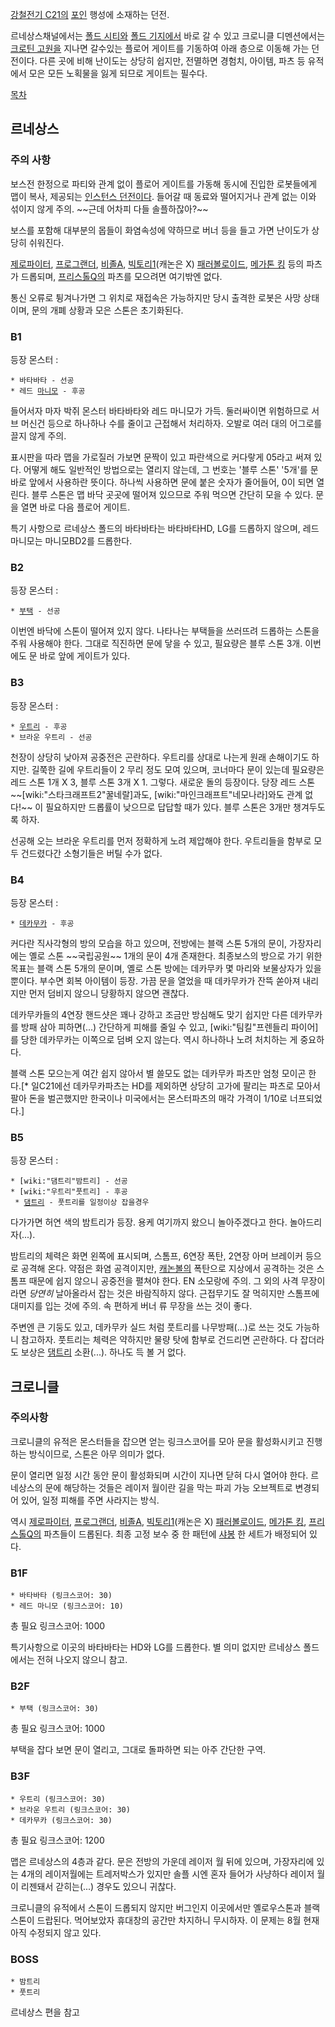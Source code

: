 [[강철전기 C21]]의 [[포인]] 행성에 소재하는 던전.

르네상스채널에서는 [[폴드 시티]]와 [[폴드 기지]]에서 바로 갈 수 있고
크로니클 디멘션에서는 [[크로틴 고원]]을 지나면 갈수있는 플로어 게이트를 기동하여 아래 층으로 이동해 가는 던전이다. 다른 곳에 비해 난이도는 상당히 쉽지만, 전멸하면 경험치, 아이템, 파츠 등 유적에서 모은 모든 노획물을 잃게 되므로 게이트는 필수다.

[[목차]]
== 르네상스 ==
{{{#!html
<object classid='clsid:d27cdb6e-ae6d-11cf-96b8-444553540000' codebase='http://download.macromedia.com/pub/shockwave/cabs/flash/swflash.cab#version=9,0,0,0'  id='NFPlayer88321' width='500' height='408'><param name='movie' value='http://serviceapi.nmv.naver.com/flash/NFPlayer.swf?vid=CD588FD14ADC07FD312530B612E7EC057E8D&outKey=V12270079484e2eaddfc67e788e22a210d8b93717e86e3d2d92e77e788e22a210d8b9' /><param name='wmode' value='transparent' /><param name='allowScriptAccess' value='always' /><param name='allowFullScreen' value='true' /><embed src='http://serviceapi.nmv.naver.com/flash/NFPlayer.swf?vid=CD588FD14ADC07FD312530B612E7EC057E8D&outKey=V12270079484e2eaddfc67e788e22a210d8b93717e86e3d2d92e77e788e22a210d8b9' wmode='transparent' width='500' height='408' allowScriptAccess='always' name='NFPlayer88321' id='NFPlayer88321' allowFullScreen='true' type='application/x-shockwave-flash' /></object>
}}}
=== 주의 사항 ===
보스전 한정으로 파티와 관계 없이 플로어 게이트를 가동해 동시에 진입한 로봇들에게 맵이 복사, 제공되는 [[인스턴스 던전]]이다. 들어갈 때 동료와 떨어지거나 관계 없는 이와 섞이지 않게 주의.  ~~근데 어차피 다들 솔플하잖아?~~

보스를 포함해 대부분의 몹들이 화염속성에 약하므로 버너 등을 들고 가면 난이도가 상당히 쉬워진다.

[[제로파이터]], [[프로그랜더]], [[비졸A]], [[빅토리1]](캐논은 X) [[패러볼로이드]], [[메가톤 킹]] 등의 파츠가 드롭되며, [[프리스톨Q]]의 파츠를 모으려면 여기밖엔 없다.

통신 오류로 튕겨나가면 그 위치로 재접속은 가능하지만 당시 출격한 로봇은 사망 상태이며, 문의 개폐 상황과 모은 스톤은 초기화된다.
=== B1 ===
등장 몬스터 :
 * 바타바타 - 선공
 * 레드 [[마니모]] - 후공

들어서자 마자 박쥐 몬스터 바타바타와 레드 마니모가 가득. 둘러싸이면 위험하므로 서브 머신건 등으로 하나하나 수를 줄이고 근접해서 처리하자. 오발로 여러 대의 어그로를 끌지 않게 주의.

표시판을 따라 맵을 가로질러 가보면 문짝이 있고 파란색으로 커다랗게 05라고 써져 있다. 어떻게 해도 일반적인 방법으로는 열리지 않는데, 그 번호는 '블루 스톤' '5개'를 문 바로 앞에서 사용하란 뜻이다. 하나씩 사용하면 문에 붙은 숫자가 줄어들어, 0이 되면 열린다. 블루 스톤은 맵 바닥 곳곳에 떨어져 있으므로 주워 먹으면 간단히 모을 수 있다. 문을 열면 바로 다음 플로어 게이트.

특기 사항으로 르네상스 폴드의 바타바타는 바타바타HD, LG를 드롭하지 않으며, 레드 마니모는 마니모BD2를 드롭한다.

=== B2 ===
등장 몬스터 :
 * [[부택]] - 선공

이번엔 바닥에 스톤이 떨어져 있지 않다. 나타나는 부택들을 쓰러뜨려 드롭하는 스톤을 주워 사용해야 한다. 그대로 직진하면 문에 닿을 수 있고, 필요량은 블루 스톤 3개. 이번에도 문 바로 앞에 게이트가 있다.

=== B3 ===
등장 몬스터 :
 * [[우트리]] - 후공
 * 브라운 우트리 - 선공

천장이 상당히 낮아져 공중전은 곤란하다. 우트리를 상대로 나는게 원래 손해이기도 하지만. 길쭉한 길에 우트리들이 2 무리 정도 모여 있으며, 코너마다 문이 있는데 필요량은 레드 스톤 1개 X 3, 블루 스톤 3개 X 1. 그렇다. 새로운 돌의 등장이다. 당장 레드 스톤 ~~[wiki:"스타크래프트2"꿀네랄]과도, [wiki:"마인크래프트"네모나라]와도 관계 없다!~~ 이 필요하지만 드롭률이 낮으므로 답답할 때가 있다. 블루 스톤은 3개만 챙겨두도록 하자.

선공해 오는 브라운 우트리를 먼저 정확하게 노려 제압해야 한다. 우트리들을 함부로 모두 건드렸다간 소형기들은 버틸 수가 없다.

=== B4 ===
등장 몬스터 :
 * [[데카무카]] - 후공

커다란 직사각형의 방의 모습을 하고 있으며, 전방에는 블랙 스톤 5개의 문이, 가장자리에는 옐로 스톤 ~~국립공원~~ 1개의 문이 4개 존재한다.
최종보스의 방으로 가기 위한 목표는 블랙 스톤 5개의 문이며, 옐로 스톤 방에는 데카무카 몇 마리와 보물상자가 있을 뿐이다. 부수면 회복 아이템이 등장. 가끔 문을 열었을 때 데카무카가 잔뜩 쏟아져 내리지만 먼저 덤비지 않으니 당황하지 않으면 괜찮다.

데카무카들의 4연장 핸드샷은 꽤나 강하고 조금만 방심해도 맞기 쉽지만 다른 데카무카를 방패 삼아 피하면(...) 간단하게 피해를 줄일 수 있고, [wiki:"팀킬"프렌들리 파이어]를 당한 데카무카는 이쪽으로 덤벼 오지 않는다. 역시 하나하나 노려 처치하는 게 중요하다.

블랙 스톤 모으는게 여간 쉽지 않아서 별 쓸모도 없는 데카무카 파츠만 엄청 모이곤 한다.[* 일C21에선 데카무카파츠는 HD를 제외하면 상당히 고가에 팔리는 파츠로 모아서 팔아 돈을 벌곤했지만 한국이나 미국에서는 몬스터파츠의 매각 가격이 1/10로 너프되었다.]

=== B5 ===
등장 몬스터 :
 * [wiki:"댐트리"밤트리] - 선공
 * [wiki:"우트리"풋트리] - 후공
  * [[댐트리]] - 풋트리를 일정이상 잡을경우

다가가면 허연 색의 밤트리가 등장. 용케 여기까지 왔으니 놀아주겠다고 한다. 놀아드리자(...).

밤트리의 체력은 화면 왼쪽에 표시되며, 스톰프, 6연장 폭탄, 2연장 아머 브레이커 등으로 공격해 온다. 약점은 화염 공격이지만, [[캐논볼]]의 폭탄으로 지상에서 공격하는 것은 스톰프 때문에 쉽지 않으니 공중전을 펼쳐야 한다. EN 소모랑에 주의. 그 외의 사격 무장이라면 ''당연히'' 날아올라서 잡는 것은 바람직하지 않다. 근접무기도 잘 먹히지만 스톰프에 대미지를 입는 것에 주의. 속 편하게 버너 류 무장을 쓰는 것이 좋다.

주변엔 큰 기둥도 있고, 데카무카 실드 처럼 풋트리를 나무방패(...)로 쓰는 것도 가능하니 참고하자. 풋트리는 체력은 약하지만 물량 탓에 함부로 건드리면 곤란하다. 다 잡더라도 보상은 [[댐트리]] 소환(...). 하나도 득 볼 거 없다.

== 크로니클 ==
=== 주의사항 ===
크로니클의 유적은 몬스터들을 잡으면 얻는 링크스코어를 모아 문을 활성화시키고 진행하는 방식이므로, 스톤은 아무 의미가 없다.

문이 열리면 일정 시간 동안 문이 활성화되며 시간이 지나면 닫혀 다시 열어야 한다. 르네상스의 문에 해당하는 것들은 레이저 월이란 길을 막는 파괴 가능 오브젝트로 변경되어 있어, 일정 피해를 주면 사라지는 방식.

역시 [[제로파이터]], [[프로그랜더]], [[비졸A]], [[빅토리1]](캐논은 X) [[패러볼로이드]], [[메가톤 킹]], [[프리스톨Q]]의 파츠들이 드롭된다.
최종 고정 보수 중 한 패턴에 [[샤봉]] 한 세트가 배정되어 있다.

=== B1F ===
 * 바타바타 (링크스코어: 30)
 * 레드 마니모 (링크스코어: 10)
총 필요 링크스코어: 1000

특기사항으로 이곳의 바타바타는 HD와 LG를 드롭한다. 별 의미 없지만 르네상스 폴드에서는 전혀 나오지 않으니 참고.


=== B2F ===
 * 부택 (링크스코어: 30)
총 필요 링크스코어: 1000

부택을 잡다 보면 문이 열리고, 그대로 돌파하면 되는 아주 간단한 구역.

=== B3F ===
 * 우트리 (링크스코어: 30)
 * 브라운 우트리 (링크스코어: 30)
 * 데카무카 (링크스코어: 30)
총 필요 링크스코어: 1200

맵은 르네상스의 4층과 같다. 문은 전방의 가운데 레이저 월 뒤에 있으며, 가장자리에 있는 4개의 레이저월에는 트레저박스가 있지만 솔플 시엔 혼자 들어가 사냥하다 레이저 월이 리젠돼서 갇히는(...) 경우도 있으니 귀찮다.

크로니클의 유적에서 스톤이 드롭되지 않지만 버그인지 이곳에서만 옐로우스톤과 블랙 스톤이 드랍된다. 먹어보았자 휴대창의 공간만 차지하니 무시하자. 이 문제는 8월 현재 아직 수정되지 않고 있다.

=== BOSS ===
 * 밤트리
 * 풋트리

르네상스 편을 참고
